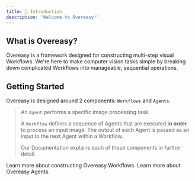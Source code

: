 ```yaml
---
title: 👋 Introduction
description: 'Welcome to Overeasy!'
---
```



## What is Overeasy?

Overeasy is a framework designed for constructing multi-step visual Workflows. We're here to make computer vision tasks simple by breaking down complicated Workflows into manageable, sequential operations.

## Getting Started

Overeasy is designed around 2 components: `Workflows` and `Agents`. 

> An `Agent` performs a specific image processing task.
>
> A `Workflow` defines a sequence of Agents that are executed **in order** to process an input image. The output of each Agent is passed as an input to the next Agent within a Workflow.
>
> Our Documentation explains each of these components in further detail.

<CardGroup cols={2}>
  <Card
    title="Workflows"
    icon="puzzle"
    href="https://docs.overeasy.sh/about/about-workflows"
  >
    Learn more about constructing Overeasy Workflows.
  </Card>
  <Card
    title="Agents"
    icon="robot"
    href="https://docs.overeasy.sh/about/about-agents"
  >
    Learn more about Overeasy Agents.
  </Card>
</CardGroup>
